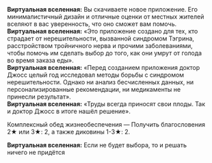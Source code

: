{{Диалог Начало}}
:'''Виртуальная вселенная:''' Вы скачиваете новое приложение. Его минималистичный дизайн и отличные оценки от местных жителей вселяют в вас уверенность, что оно сможет вам помочь.
:'''Виртуальная вселенная:''' «Это приложение создано для тех, кто страдает от нерешительности, вызванной синдромом Тэгрина, расстройством тройничного нерва и прочими заболеваниями, чтобы помочь им сделать выбор до того, как они умрут от голода во время заказа еды».
:'''Виртуальная вселенная:''' «Перед созданием приложения доктор Джосс целый год исследовал методы борьбы с синдромом нерешительности. Однако ни анализ бесчисленных данных, ни персонализированные рекомендации, ни медикаменты не принесли результат».
:'''Виртуальная вселенная:''' «Труды всегда приносят свои плоды. Так и доктор Джосс в итоге нашёл решение».
:{{Диалог|Звезда}} Комплексный обед жизнеобеспечения &mdash; Получить благословения 2★ или 3★: 2, а также диковины 1-3★: 2.
:'''Виртуальная вселенная:''' Если не будет выбора, то и решать ничего не придётся
{{Диалог Конец}}